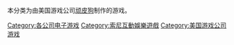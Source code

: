 本分类为由美国游戏公司[[顽皮狗|顽皮狗]]制作的游戏。

{{DEFAULTSORT:Naughty Dog games}}
[[Category:各公司电子游戏|Category:各公司电子游戏]]
[[Category:索尼互動娛樂遊戲|Category:索尼互動娛樂遊戲]]
[[Category:美国游戏公司游戏|Category:美国游戏公司游戏]]